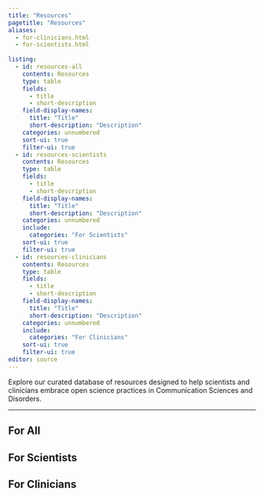 ```yaml
---
title: "Resources"
pagetitle: "Resources"
aliases: 
  - for-clinicians.html
  - for-scientists.html
  
listing:
  - id: resources-all
    contents: Resources
    type: table
    fields:
      - title
      - short-description
    field-display-names: 
      title: "Title"
      short-description: "Description"
    categories: unnumbered
    sort-ui: true
    filter-ui: true
  - id: resources-scientists
    contents: Resources
    type: table
    fields:
      - title
      - short-description
    field-display-names: 
      title: "Title"
      short-description: "Description"
    categories: unnumbered
    include:
      categories: "For Scientists"
    sort-ui: true
    filter-ui: true
  - id: resources-clinicians
    contents: Resources
    type: table
    fields:
      - title
      - short-description
    field-display-names: 
      title: "Title"
      short-description: "Description"
    categories: unnumbered
    include:
      categories: "For Clinicians"
    sort-ui: true
    filter-ui: true
editor: source
---
```


Explore our curated database of resources designed to help scientists and clinicians embrace open science practices in Communication Sciences and Disorders.

<!--# ::: {.callout-tip appearance="minimal"}
See a resource missing? Let us know!
::: -->
----
:::::: panel-tabset
## For All

::: {#resources-all}
:::

## For Scientists

::: {#resources-scientists}
:::

## For Clinicians

::: {#resources-clinicians}
:::
::::::
